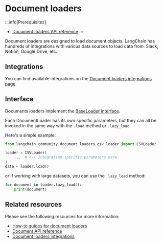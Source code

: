# Document loaders

<span data-heading-keywords="document loader,document loaders"></span>

:::info[Prerequisites]

- [Document loaders API reference](/docs/how_to/#document-loaders)
  :::

Document loaders are designed to load document objects. LangChain has hundreds of integrations with various data sources to load data from: Slack, Notion, Google Drive, etc.

## Integrations

You can find available integrations on the [Document loaders integrations page](/docs/integrations/document_loaders/).

## Interface

Documents loaders implement the [BaseLoader interface](https://python.langchain.com/api_reference/core/document_loaders/langchain_core.document_loaders.base.BaseLoader.html).

Each DocumentLoader has its own specific parameters, but they can all be invoked in the same way with the `.load` method or `.lazy_load`.

Here's a simple example:

```python
from langchain_community.document_loaders.csv_loader import CSVLoader

loader = CSVLoader(
    ...  # <-- Integration specific parameters here
)
data = loader.load()
```

or if working with large datasets, you can use the `.lazy_load` method:

```python
for document in loader.lazy_load():
    print(document)
```

## Related resources

Please see the following resources for more information:

- [How-to guides for document loaders](/docs/how_to/#document-loaders)
- [Document API reference](https://python.langchain.com/api_reference/core/documents/langchain_core.documents.base.Document.html)
- [Document loaders integrations](/docs/integrations/document_loaders/)
